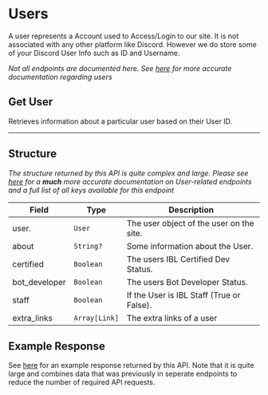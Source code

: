 
# Users

A user represents a Account used to Access/Login to our site.
It is not associated with any other platform like Discord.
However we do store some of your Discord User Info such as ID and Username.

_Not all endpoints are documented here. See [here](https://spider.infinitybots.gg/docs#tag--Users) for more accurate documentation regarding users_


## Get User

<HTTPHeader type="GET" path="users/:user_id" />

Retrieves information about a particular user based on their User ID.

---

## Structure

_The structure returned by this API is quite complex and large. Please see [here](https://spider.infinitybots.gg/docs#get-/users/-id-) for a **much** more accurate documentation on User-related endpoints and a full list of all keys available for this endpoint_

| Field         | Type      | Description                                    |
| ------------- | --------- | ---------------------------------------------- |
| user.         | `User`    | The user object of the user on the site.       |
| about         | `String?`  | Some information about the User.              |
| certified     | `Boolean` | The users IBL Certified Dev Status.            |
| bot_developer | `Boolean` | The users Bot Developer Status.                |
| staff         | `Boolean` | If the User is IBL Staff (True or False).      |
| extra_links   | `Array[Link]` | The extra links of a user                  |

## Example Response

See [here](https://spider.infinitybots.gg/docs#get-/users/-id-) for an example response returned by this API. Note that it is quite large and  combines data that was previously in seperate endpoints to reduce the number of required API requests.
